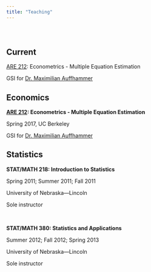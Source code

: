 ```yaml
---
title: "Teaching"
---
```


<br>

# {.tabset .tabset-fade}

## Current

[ARE 212](https://edrub.in/ARE212): Econometrics - Multiple Equation Estimation

GSI for [Dr. Maximilian Auffhammer](http://www.auffhammer.com)

## Economics

__[ARE 212](https://edrub.in/ARE212): Econometrics - Multiple Equation Estimation__

Spring 2017, UC Berkeley

GSI for [Dr. Maximilian Auffhammer](http://www.auffhammer.com)

## Statistics

__STAT/MATH 218: Introduction to Statistics__

Spring 2011; Summer 2011; Fall 2011

University of Nebraska—Lincoln

Sole instructor

<br>

__STAT/MATH 380: Statistics and Applications__

Summer 2012; Fall 2012; Spring 2013

University of Nebraska—Lincoln

Sole instructor
